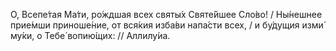 О, Всепе́тая Ма́ти, ро́ждшая всех святы́х Святе́йшее Сло́во! / Ны́нешнее прие́мши приноше́ние, от вся́кия изба́ви напа́сти всех, / и бу́дущия изми́ му́ки, о Тебе́ вопию́щих: // Аллилу́иа.
